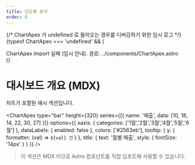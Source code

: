 ```yaml
---
title: 년도별 분석
order: 6
---
```


{/* ChartApex 가 undefined 로 들어오는 경우를 디버깅하기 위한 임시 로그 */}
{typeof ChartApex === 'undefined' && (
  <div style={{padding:'0.75rem',border:'1px solid #f87171',background:'#fef2f2',color:'#991b1b',borderRadius:'0.5rem'}}>
    ChartApex import 실패 (임시 안내). 경로: ../components/ChartApex.astro
  </div>
)}

# 대시보드 개요 (MDX)

차트가 포함된 예시 섹션입니다.

<ChartApex
  type="bar"
  height={320}
  series={[{ name: '매출', data: [10, 18, 14, 22, 30, 27] }]}
  options={{
    xaxis: { categories: ['1월','2월','3월','4월','5월','6월'] },
    dataLabels: { enabled: false },
    colors: ['#2563eb'],
    tooltip: { y: { formatter: (val) => `${val} 건` } },
    title: { text: '월별 매출', style: { fontSize: '14px' } }
  }}
/>

> 이 섹션은 MDX 이므로 Astro 컴포넌트를 직접 임포트해 사용할 수 있습니다.
